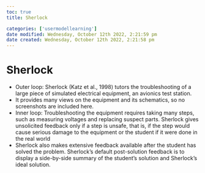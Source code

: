 ```yaml
---
toc: true
title: Sherlock

categories: ['usermodellearning']
date modified: Wednesday, October 12th 2022, 2:21:59 pm
date created: Wednesday, October 12th 2022, 2:21:58 pm
---
```


# Sherlock


- Outer loop: Sherlock (Katz et al., 1998) tutors the troubleshooting of a large piece of simulated electrical equipment, an avionics test station.
- It provides many views on the equipment and its schematics, so no screenshots are included here.
- Inner loop: Troubleshooting the equipment requires taking many steps, such as measuring voltages and replacing suspect parts. Sherlock gives unsolicited feedback only if a step is unsafe, that is, if the step would cause serious damage to the equipment or the student if it were done in the real world
- Sherlock also makes extensive feedback available after the student has solved the problem. Sherlock's default post-solution feedback is to display a side-by-side summary of the student's solution and Sherlock's ideal solution.



